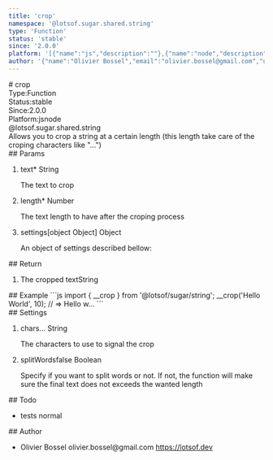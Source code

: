 ```yaml
---
title: 'crop'
namespace: '@lotsof.sugar.shared.string'
type: 'Function'
status: 'stable'
since: '2.0.0'
platform: '[{"name":"js","description":""},{"name":"node","description":""}]'
author: '{"name":"Olivier Bossel","email":"olivier.bossel@gmail.com","url":"https://lotsof.dev"}'
---
```

<div class="docmap-mdx">
# crop
<div class="_metas">
<div class="_type"><span class="_type-label">Type:</span><span class="_type-value">Function</span></div>
<div class="_status"><span class="_status-label">Status:</span><span class="_status-value -stable">stable</span></div>
<div class="_since"><span class="_since-label">Since:</span><span class="_since-value">2.0.0</span></div>
<div class="_platform"><span class="_platform-label">Platform:</span><span class="_platform-value -js">js</span><span class="_platform-value -node">node</span></div>
</div>
<div class="_namespace">@lotsof.sugar.shared.string</div>
<div class="_description">
Allows you to crop a string at a certain length (this length take care of the croping characters like &quot;...&quot;)
</div>
<div class="_params">
## Params
<ol class="_list">
<li class="_item">
<span class="_name">text<span class="_required">*</span></span><span class="_default"></span> <span class="_type">String</span>
<p class="_description">The text to crop</p>
</li>
<li class="_item">
<span class="_name">length<span class="_required">*</span></span><span class="_default"></span> <span class="_type">Number</span>
<p class="_description">The text length to have after the croping process</p>
</li>
<li class="_item">
<span class="_name">settings</span><span class="_default">&lsqb;object Object&rsqb;</span> <span class="_type">Object</span>
<p class="_description">An object of settings described bellow&colon;</p>
</li>
</ol>
</div>
<div class="_return">
## Return
<ol class="_list">
<li class="_item">
<span class="_description">The cropped text</span><span class="_default"></span><span class="_type">String</span>
</li>
</ol>
</div>
<div class="_examples">
## Example
```js
import { __crop } from '@lotsof/sugar/string';
__crop('Hello World', 10); // => Hello w...
```
</div>
<div class="_settings">
## Settings
<ol class="_list">
<li class="_item">
<span class="_name">chars</span><span class="_default">&period;&period;&period;</span> <span class="_type">String</span>
<p class="_description">The characters to use to signal the crop</p>
</li>
<li class="_item">
<span class="_name">splitWords</span><span class="_default">false</span> <span class="_type">Boolean</span>
<p class="_description">Specify if you want to split words or not. If not, the function will make sure the final text does not exceeds the wanted length</p>
</li>
</ol>
</div>
<div class="_todo">
## Todo
<ul class="_list">
<li class="_item">
<span class="_description">tests</span>
<span class="_priority -normal">normal</span>
</li>
</ul>
</div>
<div class="_author">
## Author
<ul class="_list">
<li class="_item">
<span class="_name">Olivier Bossel</span>
<span class="_email">olivier.bossel@gmail.com</span>
<a href="https://lotsof.dev" target="_blank" class="_url">https://lotsof.dev</a>
</li>
</ul>
</div>
</div>
